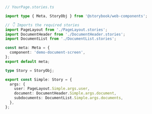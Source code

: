 ```ts
// YourPage.stories.ts

import type { Meta, StoryObj } from '@storybook/web-components';

// 👇 Imports the required stories
import PageLayout from './PageLayout.stories';
import DocumentHeader from './DocumentHeader.stories';
import DocumentList from './DocumentList.stories';

const meta: Meta = {
  component: 'demo-document-screen',
};
export default meta;

type Story = StoryObj;

export const Simple: Story = {
  args: {
    user: PageLayout.Simple.args.user,
    document: DocumentHeader.Simple.args.document,
    subdocuments: DocumentList.Simple.args.documents,
  },
};
```
